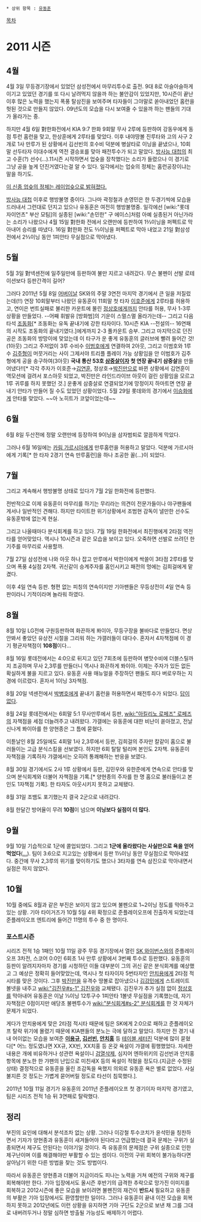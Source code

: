  * 상위 항목 : [[유동훈]]

[[목차]]
= 2011 시즌 =
== 4월 ==
4월 3일 무등경기장에서 있었던 삼성전에서 마무리투수로 출전. 9대 8로 아슬아슬하게 이기고 있었던 경기를 또 다시 날려먹지 않을까 하는 불안감이 있었지만, 10시즌이 끝난 이후 많은 노력을 했는지 폭풍 탈삼진을 보여주며 타자들이 그야말로 쏟아내었던 홈런을 헛된 것으로 만들지 않았다. 09년도의 모습을 다시 보여줄 수 있을까 하는 팬들의 기대가 올라가는 중.

하지만 4월 6일 對한화전에서 KIA 9:7 한화 9회말 무사 2루에 등판하여 강동우에게 동점 투런 홈런을 맞고, 한상훈에게 2루타를 맞았다. 이후 내야땅볼 진루타와 고의 사구 2개로 1사 만루가 된 상황에서 김선빈의 호수비 덕분에 병살타로 이닝을 끝냈으나, 10회말 선두타자 이대수에게 역전 결승포를 맞아 패전투수가 되고 말았다. [[방사능 대첩]]의 최고 수훈(?) 선수(...).11시즌 시작하면서 업슛을 장착했다는 소리가 들렸으나 이 경기로 그냥 공을 높게 던진거였다는걸 알 수 있다. 일각에서는 업슛의 정체는 홈런공장이냐는 말을 하기도. 

[http://sports.news.nate.com/view/20110412n08650?mid=s1004&isq=3498 이 신종 업슛의 정체는 레이업슛으로 밝혀졌다.]

[[방사능 대첩]] 이후로 행방불명 중이다. 그나마 곽정철과 손영민은 한 두경기씩에 모습을 드러내서 그런대로 던지고 있으나 유동훈은 여전히 행방불명중. 일각에선 [wiki:"롯데 자이언츠" 부산 모팀]의 실종된 [wiki:"손민한" 구 에이스]처럼 아예 실종된거 아닌가라는 소리가 나왔으나 4월 15일 對한화 전에서 오랜만에 등판하여 1⅔이닝을 퍼펙트로 막아내어 승리를 따냈다. 16일 對한화 전도 ⅔이닝을 퍼펙트로 막아 내었고 21일 對삼성 전에서 2⅔이닝 동안 1피안타 무실점으로 막아냈다. 

== 5월 ==
5월 3일 對넥센전에 일주일만에 등판하여 불만 지르고 내려갔다. 무슨 불펜이 선발 로테이션보다 등판간격이 길어?

그러다 2011년 5월 8일 [[어버이날]] SK와의 주말 3연전 마지막 경기에서 큰 일을 저질렀는데(!!) 연장 10회말부터 나왔던 유동훈이 11회말 첫 타자 [[이호준]]에게 2루타를 허용하고, 연이은 번트실패로 불리한 카운트에 몰린 [[정상호]]에게까지 안타를 허용, 무사 1-3루 상황을 만들었다. --어째 휘발유 [방화범]의 기운이 스멀스멀 올라가는데-- 그리고 다음 타석 [[조동화]][* 조동화는 유독 끝내기에 강한 타자이다. 10시즌 KIA --전설의-- 16연패의 시작도 조동화의 끝내기였다.]에게까지 2-3 풀카운트 승부. 그리고 마지막으로 던진 공은 조동화의 방망이에 맞았는데 이 타구가 운 좋게 유동훈의 글러브에 빨려 들어간 것!(1아웃) 그리고 주저없이 3루 수비수 [[이범호]]에게 연결하여 2아웃, 그리고 이범호와 1루수 [[김주형]]이 머뭇거리는 사이 그제서야 트리플 플레이 가능 상황임을 안 이범호가 김주형에게 공을 송구하여(3아웃) '''국내 통산 53호 [[삼중살]]이자 첫 연장 끝내기 삼중살'''을 만들어냈다!![* 각각 주자가 이호준→[[김연훈]], 정상호→[[박진만]]으로 바뀐 상황에서 김연훈이 역모션에 걸려서 포스아웃 되었고, 박진만은 라인드라이브 아웃이 걸린 상황임을 모르고 1루 귀루를 하지 못했던 것.] 운좋게 삼중살로 연결되었기에 망정이지 하마트면 연장 끝내기 안타가 만들어 질 수도 있었던 상황이었다. 5월 29일 롯데와의 경기에서 [[이승화]]에게 안타를 맞았다. ~~아 노히트가 코앞이었는데~~ 

== 6월 ==
6월 8일 두산전에 정말 오랜만에 등장하여 9이닝을 삼자범퇴로 깔끔하게 막았다. 

그러나 6월 16일에는 [[카림 가르시아]]에게 만루홈런을 허용하고 말았다. 덕분에 가르시아에게 기록[* 한 타자 2경기 연속 만루홈런]을 하나 조공한 꼴(…)이 되었다.

== 7월 ==
그리고 계속해서 행방불명 상태로 있다가 7월 2일 한화전에 등판했다. 

전반적으로 이제 유동훈이 마무리를 하기는 무리라는 의견이 전문가들이나 야구팬들에게서나 일반적인 견해다. 하지만 타이트한 위기상황에서 조범현 감독이 낼만한 선수도 유동훈밖에 없는게 현실.

그리고 나올때마다 분식회계를 하고 있다. 7월 19일 한화전에서 최진행에게 2타점 역전타를 얻어맞았다. 역시나 10시즌과 같은 모습을 보이고 있다. 오죽하면 선발로 쓰려던 한기주를 마무리로 사용할까.

7월 27일 삼성전에 나와 아웃 하나 잡고 만루에서 박한이에게 싹쓸이 3타점 2루타를 맞으며 폭풍 4실점 2자책. 귀신같이 승계주자를 홈인시키고 패전의 멍에는 김희걸에게 맡겼다.  

이후 4일 연속 등판. 형편 없는 피칭의 연속이지만 기아팬들은 무등상전이 4일 연속 등판이라니 기적이라며 놀라워 하였다.

== 8월 ==
8월 10일 LG전에 구원등판하여 화끈하게 퐈이아, 무등구장을 불바다로 만들었다. 면상 안봐서 좋았던 유상전 시절을 그리워 하는 갸갤러들이 대다수. 혼자서 4자책점에 이 경기 평균자책점이 '''108점'''이다...

8월 16일 롯데전에서는 4:0으로 뒤지고 있던 7회초에 등판하여 병맛수비에 더블스틸까지 조공하며 무사 2,3루를 만들더니 역시나 화끈하게 퐈이아. 이제는 주자가 있든 없든 확실하게 불을 지르고 있다. 유동훈 사용 매뉴얼을 주장하던 팬들도 죄다 버로우하는 지경에 이르렀다. 혼자서 1이닝 3자책점.

8월 20일 넥센전에서 [[박병호]]에게 끝내기 홈런을 허용하면서 패전투수가 되었다. [[답이 없다]].

8월 24일 롯데전에서는 6회말 5:1 무사만루에서 등판, [[wiki:"아킬리노 로페즈" 로페즈]]의 자책점을 세점 더늘려주고 내려왔다. 갸갤에는 유동훈에 대한 비난이 쏟아졌고, 전날 신나게 퐈이아를 한 양현종은 그 틈에 묻혔다.

이튿날인 8월 25일에도 4회말 1사 2,3루에서 등판, 김희걸의 주자만 칼같이 홈으로 불러들이는 고급 분식스킬을 선보였다. 하지만 6회 탈탈 털리며 본인도 2자책. 유동훈이 자책점을 기록하자 갸갤에서는 오히려 통쾌해하는 반응을 보였다. 

8월 30일 경기에서도 2사 1루 상황에서 등판, 김민우와 유한준에게 연속으로 안타를 맞으며 분식회계와 더불어 자책점을 기록.[* 양현종의 주자를 한 명 홈으로 불러들이고 본인도 1자책점 기록]. 한 타자도 아웃시키지 못하고 교체됐다.

8월 31일 조뱀도 포기했는지 결국 2군으로 내려갔다.

8월 한달간 방어율이 무려 '''10점'''이 넘으며 '''이닝보다 실점이 더 많다.''' 

== 9월 ==
9월 10일 기습적으로 1군에 콜업되었다. 그리고 '''1군에 올라왔다는 사실만으로 욕을 얻어먹었다'''([[...]]). 팀이 3:6으로 지고있는 상황에서 등판 1⅓이닝 동안 무실점으로 막아내었다. 중간에 무사 2,3루의 위기를 맞이하기도 했으나 3타자를 연속 삼진으로 막아내면서 실점은 하지 않았다. 

== 10월 ==
10월 중에도 8월과 같은 부진은 보이지 않고 있으며 불펜으로 1~2이닝 정도를 막아주고 있는 상황. 기아 타이거즈가 10월 5일 4위 확정으로 준플레이오프에 진출하게 되었는데 준플레이오프 엔트리에 들어간 11명의 투수 중 한 명이다. 

=== 포스트시즌 ===
시리즈 전적 1승 1패인 10월 11일 광주 무등 경기장에서 열린 [[SK 와이번스]]와의 준플레이오프 3차전, 스코어 0:0인 6회초 1사 만루 상황에서 3번째 투수로 등판했다.
유동훈의 등판이 알려지자마자 경기를 시청하던 이들 대부분이 그의 귀신 같은 분식회계를 예상했고 그 예상은 정확히 들어맞았는데, 역시나 첫 타자이자 5번타자인 [[안치용]]에게 2타점 적시타를 맞은 것이다.
그후 [[박진만]]을 유격수 땅볼로 잡아냈으나 [[김강민]]에게 스트레이트 볼넷을 내주고 [[wiki:"김진우#s-1" 김진우]]와 교체됐다. 김진우가 추가 실점 없이 [[정상호]]를 막아내어 유동훈은 이날 ⅓이닝 12투구수 1피안타 1볼넷 무실점을 기록했는데, 자기 자책점은 0점이지만 애당초 불펜투수가 [[wiki:"분식회계#s-2" 분식회계]]를 한 것 자체가 문제가 되었다.

게다가 안치용에게 맞은 2타점 적시타 때문에 팀은 SK에게 2:0으로 패하고 준플레이오프 탈락 위기에 몰렸기 때문에 KIA팬들의 분노는 극에 달하고 말았다. 하지만 전 경기 내내 어이없는 모습을 보여준 '''[[이용규]], [[김선빈]], [[안치홍]]''' 등 [[테이블 세터]]진 덕분에 많이 묻혔다[* 어느 정도였냐면 XX규, XX빈, XX치홍 등 온갖 욕설이 갸갤에 횡행했었다. 자세한 내용은 개에 비유하거나 성관련 욕설이니 [[검열삭제]], 심지어 엔하위키의 김선빈과 안치홍 항목에 분노한 한 갸팬의 난입으로 미친새X 등의 욕설이 적혔을 정도다.(지금은 수정된 상태) 결정적으로 유동훈을 올린 조감독을 욕했지 의외로 유동훈 욕은 별로 없었다. 사실 불지른 것 정도는 가볍게 묻어버릴 정도로 타선이 침묵했다.].

2011년 10월 11일 경기가 유동훈의 2011년 준플레이오프 첫 경기이자 마지막 경기였고, 팀은 시리즈 전적 1승 뒤 3연패로 탈락했다.

== 정리 ==
부진의 요인에 대해서 분석조차 없는 상황. 그러나 이강철 투수코치가 윤석민을 칭찬하면서 기자가 양현종과 유동훈이 새겨들어야 된다라고 언급했는데 결국 문제는 구위가 실종되면서 제구도 안된다는 이야기일 것이다. 즉 유동훈의 문제점은 구위 실종으로 인한 제구난이며 이를 해결해야만 부활할 수 있는 셈이다. 이전의 구위 회복이 불가능하다면 살아남기 위한 다른 방법을 찾는 것도 방법이다. 

따라서 유동훈은 양현종과 더불어 지금이라도 피나는 노력을 거쳐 예전의 구위와 제구를 회복해야만 한다. 기아 입장에서도 올시즌 후반기의 급격한 추락으로 망가진 이미지를 회복하고 2012시즌에 좋은 모습을 보이려면 불펜진의 재건이 '''반드시''' 필요하고 유동훈의 부활은 기아 입장에서도 환영할만한 일이다. 그러나 유동훈이 끝내 이전 모습을 회복하지 못하고 2012년에도 이런 상황을 유지하면 기아 구단도 2군으로 보낸 채 그를 그대로 내버려두거나 정말 심하면 방출될 가능성도 배제하기 어렵다.
